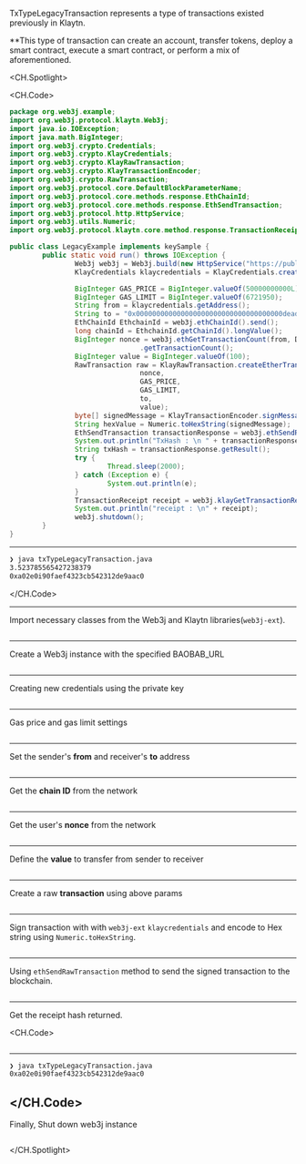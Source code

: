 TxTypeLegacyTransaction represents a type of transactions existed previously in Klaytn.

\*\*This type of transaction can create an account, transfer tokens, deploy a smart contract, execute a smart contract, or perform a mix of aforementioned.

<CH.Spotlight>

<CH.Code>

```java txTypeLegacyTransaction.java
package org.web3j.example;
import org.web3j.protocol.klaytn.Web3j;
import java.io.IOException;
import java.math.BigInteger;
import org.web3j.crypto.Credentials;
import org.web3j.crypto.KlayCredentials;
import org.web3j.crypto.KlayRawTransaction;
import org.web3j.crypto.KlayTransactionEncoder;
import org.web3j.crypto.RawTransaction;
import org.web3j.protocol.core.DefaultBlockParameterName;
import org.web3j.protocol.core.methods.response.EthChainId;
import org.web3j.protocol.core.methods.response.EthSendTransaction;
import org.web3j.protocol.http.HttpService;
import org.web3j.utils.Numeric;
import org.web3j.protocol.klaytn.core.method.response.TransactionReceipt;

public class LegacyExample implements keySample {
        public static void run() throws IOException {
                Web3j web3j = Web3j.build(new HttpService("https://public-en-baobab.klaytn.net"));
                KlayCredentials klaycredentials = KlayCredentials.create("0x4a72b3d09c3d5e28e8652e0111f9c4ce252e8299aad95bb219a38eb0a3f4da49");

                BigInteger GAS_PRICE = BigInteger.valueOf(50000000000L);
                BigInteger GAS_LIMIT = BigInteger.valueOf(6721950);
                String from = klaycredentials.getAddress();
                String to = "0x000000000000000000000000000000000000dead";
                EthChainId EthchainId = web3j.ethChainId().send();
                long chainId = EthchainId.getChainId().longValue();
                BigInteger nonce = web3j.ethGetTransactionCount(from, DefaultBlockParameterName.LATEST).send()
                                .getTransactionCount();
                BigInteger value = BigInteger.valueOf(100);
                RawTransaction raw = KlayRawTransaction.createEtherTransaction(
                                nonce,
                                GAS_PRICE,
                                GAS_LIMIT,
                                to,
                                value);
                byte[] signedMessage = KlayTransactionEncoder.signMessage(raw, chainId, klaycredentials);
                String hexValue = Numeric.toHexString(signedMessage);
                EthSendTransaction transactionResponse = web3j.ethSendRawTransaction(hexValue).send();
                System.out.println("TxHash : \n " + transactionResponse.getResult());
                String txHash = transactionResponse.getResult();
                try {
                        Thread.sleep(2000);
                } catch (Exception e) {
                        System.out.println(e);
                }
                TransactionReceipt receipt = web3j.klayGetTransactionReceipt(txHash).send().getResult();
                System.out.println("receipt : \n" + receipt);
                web3j.shutdown();
        }
}
```

---

```zsh output
❯ java txTypeLegacyTransaction.java
3.523785565427238379
0xa02e0i90faef4323cb542312de9aac0
```

</CH.Code>

---

Import necessary classes from the Web3j and Klaytn libraries(`web3j-ext`).

```java txTypeLegacyTransaction.java focus=2:15

```

---

Create a Web3j instance with the specified BAOBAB_URL

```java txTypeLegacyTransaction.java focus=19

```

---
Creating new credentials using the private key

```java txTypeLegacyTransaction.java focus=20:21

```
---

Gas price and gas limit settings

```java txTypeLegacyTransaction.java focus=22:23

```
---
Set the sender's **from** and receiver's **to** address

```java txTypeLegacyTransaction.java focus=24:25

```
---
Get the **chain ID** from the network

```java txTypeLegacyTransaction.java focus=26:27

```
---
Get the user's **nonce** from the network

```java txTypeLegacyTransaction.java focus=28:29

```
---
Define the **value** to transfer from sender to receiver

```java txTypeLegacyTransaction.java focus=30

```
---
Create a raw **transaction** using above params

```java txTypeLegacyTransaction.java focus=31:36

```
---
Sign transaction with with `web3j-ext` `klaycredentials` and encode to Hex string using `Numeric.toHexString`.

```java txTypeLegacyTransaction.java focus=37:38

```
---
Using `ethSendRawTransaction` method to send the signed transaction to the blockchain.

```java txTypeLegacyTransaction.java focus=39:40

```
---

Get the receipt hash returned.

<CH.Code>

```java txTypeLegacyTransaction.java focus=47:48

```
---

```zsh output
❯ java txTypeLegacyTransaction.java
0xa02e0i90faef4323cb542312de9aac0
```

</CH.Code>
---
Finally, Shut down web3j instance

```java txTypeLegacyTransaction.java focus=49
```

</CH.Spotlight>
